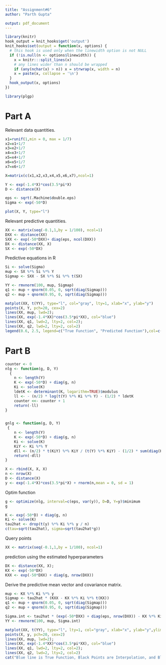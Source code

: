 ---
title: "Assignment#6"
author: "Parth Gupta"

output: pdf_document
---

```{r wrap-hook, include=FALSE}
library(knitr)
hook_output = knit_hooks$get('output')
knit_hooks$set(output = function(x, options) {
  # this hook is used only when the linewidth option is not NULL
  if (!is.null(n <- options$linewidth)) {
    x = knitr:::split_lines(x)
    # any lines wider than n should be wrapped
    if (any(nchar(x) > n)) x = strwrap(x, width = n)
    x = paste(x, collapse = '\n')
  }
  hook_output(x, options)
})

```

```{r}
library(plgp)
```
# Part A
Relevant data quantities.
```{r}
x1=runif(1,min = 0, max = 1/7)
x2=x1+1/7
x3=x2+1/7
x4=x3+1/7
x5=x4+1/7
x6=x5+1/7
x7=x6+1/7

X=matrix(c(x1,x2,x3,x4,x5,x6,x7),ncol=1)

Y <- exp(-1.4*X)*cos(3.5*pi*X)
D <- distance(X)

eps <- sqrt(.Machine$double.eps)
Sigma <- exp(-50*D)

plot(X, Y, type="l")
```
Relevant predictive quantities.
```{r}
XX <- matrix(seq(-0.1,1,by = 1/100), ncol=1)
DXX <- distance(XX)
SXX <- exp(-50*DXX)+ diag(eps, ncol(DXX))
DX <- distance(XX, X)
SX <- exp(-50*DX)
```
Predictive equations in R
```{r}

Si <- solve(Sigma)
mup <- SX %*% Si %*% Y
Sigmap <- SXX - SX %*% Si %*% t(SX)
```

```{r}
YY <- rmvnorm(100, mup, Sigmap)
q1 <- mup + qnorm(0.05, 0, sqrt(diag(Sigmap)))
q2 <- mup + qnorm(0.95, 0, sqrt(diag(Sigmap)))
```

```{r}
matplot(XX, t(YY), type="l", col="gray", lty=1, xlab="x", ylab="y")
points(X, Y, pch=20, cex=2)
lines(XX, mup, lwd=2); 
lines(XX, exp(-1.4*XX)*cos(3.5*pi*XX), col="blue")
lines(XX, q1, lwd=2, lty=2, col=2); 
lines(XX, q2, lwd=2, lty=2, col=2)
legend(0.6, 2.5, legend=c("True Function", "Predicted Function"),col=c("blue", "black"), lty=1:2, cex=0.8)
```


# Part B
```{r}
counter <- 0
nlg <- function(g, D, Y) 
  {
    n <- length(Y)
    K <- exp(-50*D) + diag(g, n)
    Ki <- solve(K)
    ldetK <- determinant(K, logarithm=TRUE)$modulus
    ll <- - (n/2) * log(t(Y) %*% Ki %*% Y) - (1/2) * ldetK
    counter <<- counter + 1
    return(-ll)
}


gnlg <- function(g, D, Y)
 {
    n <- length(Y)
    K <- exp(-50*D) + diag(g, n)
    Ki <- solve(K)
    KiY <- Ki %*% Y
    dll <- (n/2) * t(KiY) %*% KiY / (t(Y) %*% KiY) - (1/2) * sum(diag(Ki))
    return(-dll)
}
```

```{r}
X <- rbind(X, X, X)
n <- nrow(X)
D <- distance(X)
y <- exp(-1.4*X)*cos(3.5*pi*X) + rnorm(n,mean = 0, sd = 1)
```
Optim function
```{r}
g <- optimize(nlg, interval=c(eps, var(y)), D=D, Y=y)$minimum
g
```

```{r}
K <- exp(-50*D) + diag(g, n)
Ki <- solve(K)
tau2hat <- drop(t(y) %*% Ki %*% y / n)
c(tau=sqrt(tau2hat), sigma=sqrt(tau2hat*g))

```

Query points
```{r}
XX <- matrix(seq(-0.1,1,by = 1/100), ncol=1)
```
prediction using the estimated hyperparameters
```{r}
DX <- distance(XX, X); 
KX <- exp(-50*DX)
KXX <- exp(-50*DXX) + diag(g, nrow(DXX))
```

Derive the predictive mean vector and covariance matrix.
```{r}
mup <- KX %*% Ki %*% y
Sigmap <- tau2hat * (KXX - KX %*% Ki %*% t(KX))
q1 <- mup + qnorm(0.05, 0, sqrt(diag(Sigmap)))
q2 <- mup + qnorm(0.95, 0, sqrt(diag(Sigmap)))

```


```{r}
Sigma.int <- tau2hat * (exp(-50*DXX) + diag(eps, nrow(DXX)) - KX %*% Ki %*% t(KX))
YY <- rmvnorm(100, mup, Sigma.int)

matplot(XX, t(YY), type="l", lty=1, col="gray", xlab="x", ylab="y",ylim=c(-3,3))
points(X, y, pch=20, cex=2)
lines(XX, mup, lwd=2);
lines(XX, exp(-1.4*XX)*cos(3.5*pi*XX), col="blue")
lines(XX, q1, lwd=2, lty=2, col=2); 
lines(XX, q2, lwd=2, lty=2, col=2)
cat("Blue line is True Function, Black Points are Interpolation, and Black Line is Predicted Function")
```

